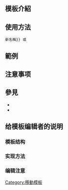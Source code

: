 {{Twinkle standard installation}}
<IncludeOnly>{{Substituted}}</IncludeOnly><!-- 在本行下編輯模板說明 -->
== 模板介紹 ==

== 使用方法 ==
 {{tls|RM|改名原因{{!}}新名稱}} 或 {{tls|RM|改名原因}}

== 範例 ==
{{markup
|<nowiki>{{subst:RM|YYYYY|最常用名稱。}}</nowiki>
|
{{fake heading|建議改名：“-{<!---->Template:RM/doc<!---->}-”→“-{YYYYY}-”}}
“-{'''Template:RM/doc'''}-”&nbsp;→&nbsp;“-{'''YYYYY'''}-”：最常用名稱。--[[User:Example|Example]]（[[User talk:Example|留言]]） 2012年12月22日 (六) 18:45 (UTC)
}}

{{markup
|<nowiki>{{subst:RM||原創研究名字。}}</nowiki>
|
{{fake heading|建議改名：“-{<!---->Template:RM/doc<!---->}-”→“-{新名字}-”}}
“-{'''Template:RM/doc'''}-”&nbsp;→&nbsp;“-{'''新名字'''}-”：原創研究名字。--[[User:Example|Example]]（[[User talk:Example|留言]]） 2012年12月22日 (六) 18:45 (UTC)
}}

== 注意事项 ==

== 參見 ==
* {{tl|Move}}
* {{tl|Moved}}

== 给模板编辑者的说明 ==
=== 模板结构 ===
=== 实现方法 ===
=== 编辑注意 ===

<IncludeOnly>
<!-- 本行下加入模板的分類 -->
[[Category:移動模板]]
<!-- 本行下加入模板的跨語言鏈接 -->

</IncludeOnly>